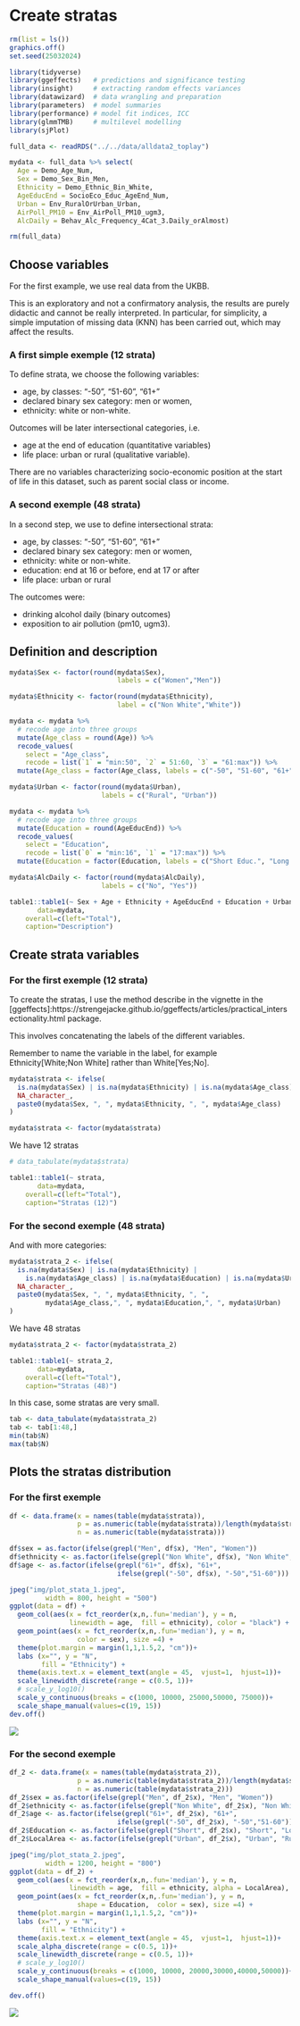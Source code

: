 # Create stratas 

```r

rm(list = ls())
graphics.off()
set.seed(25032024)

library(tidyverse)
library(ggeffects)   # predictions and significance testing
library(insight)     # extracting random effects variances
library(datawizard)  # data wrangling and preparation
library(parameters)  # model summaries
library(performance) # model fit indices, ICC
library(glmmTMB)     # multilevel modelling
library(sjPlot)

full_data <- readRDS("../../data/alldata2_toplay")

mydata <- full_data %>% select(
  Age = Demo_Age_Num,
  Sex = Demo_Sex_Bin_Men,
  Ethnicity = Demo_Ethnic_Bin_White,
  AgeEducEnd = SocioEco_Educ_AgeEnd_Num,
  Urban = Env_RuralOrUrban_Urban,
  AirPoll_PM10 = Env_AirPoll_PM10_ugm3,
  AlcDaily = Behav_Alc_Frequency_4Cat_3.Daily_orAlmost)

rm(full_data)

```

## Choose variables

For the first example, we use real data from the UKBB.

This is an exploratory and not a confirmatory analysis, the results are purely didactic and cannot be really interpreted. In particular, for simplicity, a simple imputation of missing data (KNN) has been carried out, which may affect the results.

### A first simple exemple (12 strata)
To define strata, we choose the following variables: 

- age, by classes: "-50", "51-60", "61+"
- declared binary sex category: men or women, 
- ethnicity: white or non-white. 

Outcomes will be later intersectional categories, i.e. 

- age at the end of education (quantitative variables) 
- life place: urban or rural (qualitative variable).

There are no variables characterizing socio-economic position at the start of life in this dataset, such as parent social class or income. 

### A second exemple (48 strata)

In a second step, we use to define intersectional strata:

- age, by classes: "-50", "51-60", "61+"
- declared binary sex category: men or women, 
- ethnicity: white or non-white. 
- education: end at 16 or before, end at 17 or after
- life place: urban or rural

The outcomes were: 

- drinking alcohol daily (binary outcomes)
- exposition to air pollution (pm10, ugm3).


## Definition and description

```r
mydata$Sex <- factor(round(mydata$Sex),
                           labels = c("Women","Men"))

mydata$Ethnicity <- factor(round(mydata$Ethnicity),
                           label = c("Non White","White"))

mydata <- mydata %>% 
  # recode age into three groups
  mutate(Age_class = round(Age)) %>% 
  recode_values(
    select = "Age_class",
    recode = list(`1` = "min:50", `2` = 51:60, `3` = "61:max")) %>% 
  mutate(Age_class = factor(Age_class, labels = c("-50", "51-60", "61+")))

mydata$Urban <- factor(round(mydata$Urban),
                       labels = c("Rural", "Urban"))

mydata <- mydata %>% 
  # recode age into three groups
  mutate(Education = round(AgeEducEnd)) %>% 
  recode_values(
    select = "Education",
    recode = list(`0` = "min:16", `1` = "17:max")) %>% 
  mutate(Education = factor(Education, labels = c("Short Educ.", "Long Educ.")))

mydata$AlcDaily <- factor(round(mydata$AlcDaily),
                       labels = c("No", "Yes"))

table1::table1(~ Sex + Age + Ethnicity + AgeEducEnd + Education + Urban + AlcDaily + AirPoll_PM10,
       data=mydata,
    overall=c(left="Total"),
    caption="Description")

```

## Create strata variables

### For the first exemple (12 strata)

To create the stratas, I use the method describe in the vignette in the [ggeffects]:https://strengejacke.github.io/ggeffects/articles/practical_intersectionality.html package.

This involves concatenating the labels of the different variables. 

Remember to name the variable in the label, for example Ethnicity[White;Non White] rather than White[Yes;No].

```r
mydata$strata <- ifelse(
  is.na(mydata$Sex) | is.na(mydata$Ethnicity) | is.na(mydata$Age_class),
  NA_character_,
  paste0(mydata$Sex, ", ", mydata$Ethnicity, ", ", mydata$Age_class)
)

mydata$strata <- factor(mydata$strata)
```

We have 12 stratas

```r

# data_tabulate(mydata$strata)

table1::table1(~ strata,
       data=mydata,
    overall=c(left="Total"),
    caption="Stratas (12)")

```

### For the second exemple (48 strata)

And with more categories:

```r
mydata$strata_2 <- ifelse(
  is.na(mydata$Sex) | is.na(mydata$Ethnicity) | 
    is.na(mydata$Age_class) | is.na(mydata$Education) | is.na(mydata$Urban),
  NA_character_,
  paste0(mydata$Sex, ", ", mydata$Ethnicity, ", ",
         mydata$Age_class,", ", mydata$Education,", ", mydata$Urban)
)
```

We have 48 stratas

```r

mydata$strata_2 <- factor(mydata$strata_2)

table1::table1(~ strata_2,
       data=mydata,
    overall=c(left="Total"),
    caption="Stratas (48)")

```

In this case, some stratas are very small.

```r
tab <- data_tabulate(mydata$strata_2)
tab <- tab[1:48,]
min(tab$N)
max(tab$N)

```

## Plots the stratas distribution

### For the first exemple

```r

df <- data.frame(x = names(table(mydata$strata)),
                 p = as.numeric(table(mydata$strata))/length(mydata$strata),
                 n = as.numeric(table(mydata$strata)))

df$sex = as.factor(ifelse(grepl("Men", df$x), "Men", "Women"))
df$ethnicity <- as.factor(ifelse(grepl("Non White", df$x), "Non White", "White"))
df$age <- as.factor(ifelse(grepl("61+", df$x), "61+",
                           ifelse(grepl("-50", df$x), "-50","51-60")))

jpeg("img/plot_stata_1.jpeg",
         width = 800, height = "500")
ggplot(data = df) + 
  geom_col(aes(x = fct_reorder(x,n,.fun='median'), y = n,
               linewidth = age,  fill = ethnicity), color = "black") +
  geom_point(aes(x = fct_reorder(x,n,.fun='median'), y = n,
                 color = sex), size =4) +
  theme(plot.margin = margin(1,1,1.5,2, "cm"))+ 
  labs (x="", y = "N",
        fill = "Ethnicity") +
  theme(axis.text.x = element_text(angle = 45,  vjust=1,  hjust=1))+
  scale_linewidth_discrete(range = c(0.5, 1))+
  # scale_y_log10()
  scale_y_continuous(breaks = c(1000, 10000, 25000,50000, 75000))+
  scale_shape_manual(values=c(19, 15))
dev.off()


```
![](img/plot_stata_1.jpeg)


### For the second exemple

```r

df_2 <- data.frame(x = names(table(mydata$strata_2)),
                 p = as.numeric(table(mydata$strata_2))/length(mydata$strata_2),
                 n = as.numeric(table(mydata$strata_2)))
df_2$sex = as.factor(ifelse(grepl("Men", df_2$x), "Men", "Women"))
df_2$ethnicity <- as.factor(ifelse(grepl("Non White", df_2$x), "Non White", "White"))
df_2$age <- as.factor(ifelse(grepl("61+", df_2$x), "61+",
                           ifelse(grepl("-50", df_2$x), "-50","51-60")))
df_2$Education <- as.factor(ifelse(grepl("Short", df_2$x), "Short", "Long"))
df_2$LocalArea <- as.factor(ifelse(grepl("Urban", df_2$x), "Urban", "Rural"))

jpeg("img/plot_stata_2.jpeg",
         width = 1200, height = "800")
ggplot(data = df_2) + 
  geom_col(aes(x = fct_reorder(x,n,.fun='median'), y = n,
               linewidth = age,  fill = ethnicity, alpha = LocalArea), color = "black") +
  geom_point(aes(x = fct_reorder(x,n,.fun='median'), y = n,
                 shape = Education,  color = sex), size =4) +
  theme(plot.margin = margin(1,1,1.5,2, "cm"))+ 
  labs (x="", y = "N",
        fill = "Ethnicity") +
  theme(axis.text.x = element_text(angle = 45,  vjust=1,  hjust=1))+
  scale_alpha_discrete(range = c(0.5, 1))+
  scale_linewidth_discrete(range = c(0.5, 1))+
  # scale_y_log10()
  scale_y_continuous(breaks = c(1000, 10000, 20000,30000,40000,50000))+
  scale_shape_manual(values=c(19, 15))

dev.off()


```
![](img/plot_stata_2.jpeg)




